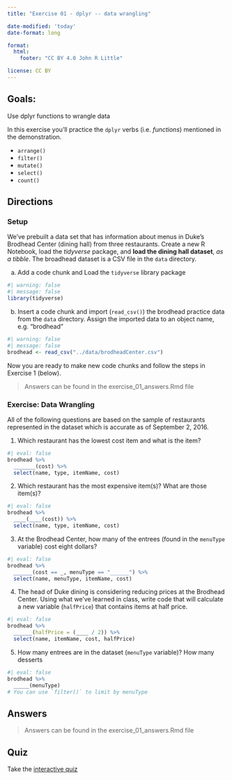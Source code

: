 ```yaml
---
title: "Exercise 01 - dplyr -- data wrangling"

date-modified: 'today'
date-format: long

format: 
  html:
    footer: "CC BY 4.0 John R Little"

license: CC BY    
---
```


## Goals:

Use dplyr functions to wrangle data

In this exercise you'll practice the `dplyr` verbs (i.e. *functions*) mentioned in the demonstration.

-   `arrange()`
-   `filter()`
-   `mutate()`
-   `select()`
-   `count()`

## Directions

### Setup

We've prebuilt a data set that has information about menus in Duke's Brodhead Center (dining hall) from three restaurants. Create a new R Notebook, load the *tidyverse* package, and **load the dining hall dataset**, *as a tibble*. The broadhead dataset is a CSV file in the `data` directory.

a.  Add a code chunk and Load the `tidyverse` library package

```r
#| warning: false
#| message: false
library(tidyverse)
```

b.  Insert a code chunk and import (`read_csv()`) the brodhead practice data from the `data` directory. Assign the imported data to an object name, e.g. "brodhead"

```r
#| warning: false
#| message: false
brodhead <- read_csv("../data/brodheadCenter.csv")
```

Now you are ready to make new code chunks and follow the steps in Exercise 1 (below).

> Answers can be found in the exercise_01_answers.Rmd file

### Exercise: Data Wrangling

All of the following questions are based on the sample of restaurants represented in the dataset which is accurate as of September 2, 2016.

1.  Which restaurant has the lowest cost item and what is the item?

```r
#| eval: false
brodhead %>% 
  _______(cost) %>% 
  select(name, type, itemName, cost)
```

2.  Which restaurant has the most expensive item(s)? What are those item(s)?

```r
#| eval: false
brodhead %>% 
  ____(____(cost)) %>% 
  select(name, type, itemName, cost)
```

3.  At the Brodhead Center, how many of the entrees (found in the `menuType` variable) cost eight dollars?

```r
#| eval: false
brodhead %>% 
  ______(cost == _, menuType == "______") %>% 
  select(name, menuType, itemName, cost)
```

4.  The head of Duke dining is considering reducing prices at the Brodhead Center. Using what we've learned in class, write code that will calculate a new variable (`halfPrice`) that contains items at half price.

```r
#| eval: false
brodhead %>% 
  ______(halfPrice = (____ / 2)) %>% 
  select(name, itemName, cost, halfPrice)
```

5.  How many entrees are in the dataset (`menuType` variable)? How many desserts

```r
#| eval: false
brodhead %>% 
  _____(menuType)
# You can use `filter()` to limit by menuType
```

## Answers

> Answers can be found in the exercise_01_answers.Rmd file

## Quiz

Take the [interactive quiz](https://posit.cloud/learn/primers/2.2)
